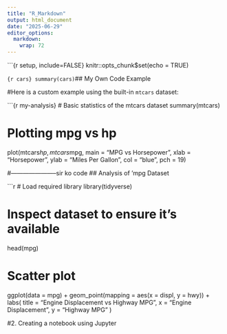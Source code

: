 ```yaml
---
title: "R_Markdown"
output: html_document
date: "2025-06-29"
editor_options: 
  markdown: 
    wrap: 72
---
```


\`\`\`{r setup, include=FALSE} knitr::opts_chunk\$set(echo = TRUE)

`{r cars} summary(cars)`\## My Own Code Example

#Here is a custom example using the built-in `mtcars` dataset:

\`\`\`{r my-analysis} \# Basic statistics of the mtcars dataset
summary(mtcars)

# Plotting mpg vs hp

plot(mtcars$hp, mtcars$mpg, main = "MPG vs Horsepower", xlab =
"Horsepower", ylab = "Miles Per Gallon", col = "blue", pch = 19)






#-----------------------sir ko code
## Analysis of 'mpg Dataset

```r
# Load required library
library(tidyverse)

# Inspect dataset to ensure it's available
head(mpg)

# Scatter plot
ggplot(data = mpg) +
  geom_point(mapping = aes(x = displ, y = hwy)) +
  labs(
    title = "Engine Displacement vs Highway MPG",
    x = "Engine Displacement",
    y = "Highway MPG"
  )








#2. Creating a notebook using Jupyter 

